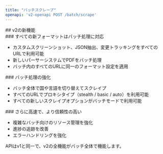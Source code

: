 ```yaml
---
title: "バッチスクレープ"
openapi: 'v2-openapi POST /batch/scrape'
---
```


<div id="whats-new-in-v2">
  ## v2の新機能
</div>

<div id="all-new-formats-work-in-batches">
  ### すべての新フォーマットはバッチ処理に対応
</div>

- カスタムスクリーンショット、JSON抽出、変更トラッキングをすべてのURLで利用可能
- 新しいパーサーシステムでPDFをバッチ処理
- バッチ内のすべてのURLに同一のフォーマット設定を適用

<div id="better-batch-processing">
  ### バッチ処理の強化
</div>

- バッチ全体で国や言語を切り替えてスクレイプ
- すべてのURLでプロキシタイプ（stealth / basic / auto）を利用可能
- すべての新しいスクレイプオプションがバッチモードで利用可能

<div id="faster-and-more-reliable">
  ### さらに高速で、より信頼性の高い
</div>

- 複雑なバッチ向けのリソース管理を強化
- 進捗の追跡を改善
- エラーハンドリングを強化

APIはv1と同一で、v2の全機能がバッチ全体で機能します。